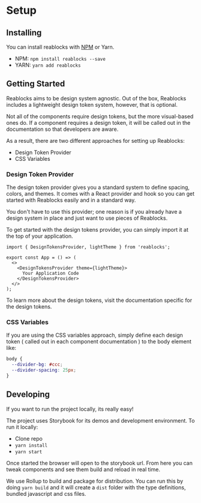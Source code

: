 
<Meta title="Docs/Getting Started/Setup" />

# Setup

## Installing
You can install reablocks with [NPM](https://www.npmjs.com/package/reablocks) or Yarn.

- NPM: `npm install reablocks --save`
- YARN: `yarn add reablocks`

## Getting Started
Reablocks aims to be design system agnostic. Out of the box, Reablocks includes a
lightweight design token system, however, that is optional.

Not all of the components require design tokens, but the more visual-based ones do.
If a component requires a design token, it will be called out in the documentation
so that developers are aware.

As a result, there are two different approaches for setting up Reablocks:

- Design Token Provider
- CSS Variables

### Design Token Provider
The design token provider gives you a standard system to define spacing, colors,
and themes. It comes with a React provider and hook so you can get started
with Reablocks easily and in a standard way.

You don't have to use this provider; one reason is if you already
have a design system in place and just want to use pieces of Reablocks.

To get started with the design tokens provider, you can simply import
it at the top of your application.

```tsx
import { DesignTokensProvider, lightTheme } from 'reablocks';

export const App = () => (
  <>
    <DesignTokensProvider theme={lightTheme}>
      Your Application Code
    </DesignTokensProvider>
  </>
);
```

To learn more about the design tokens, visit the documentation
specific for the design tokens.

### CSS Variables
If you are using the CSS variables approach, simply
define each design token ( called out in each component documentation )
to the body element like:

```css
body {
  --divider-bg: #ccc;
  --divider-spacing: 25px;
}
```

## Developing

If you want to run the project locally, its really easy!

The project uses Storybook for its demos and development
environment. To run it locally:

- Clone repo
- `yarn install`
- `yarn start`

Once started the browser will open to the storybook url.
From here you can tweak components and see them build
and reload in real time.

We use Rollup to build and package for distribution.
You can run this by doing `yarn build` and it will
create a `dist` folder with the type definitions, bundled
javascript and css files.
